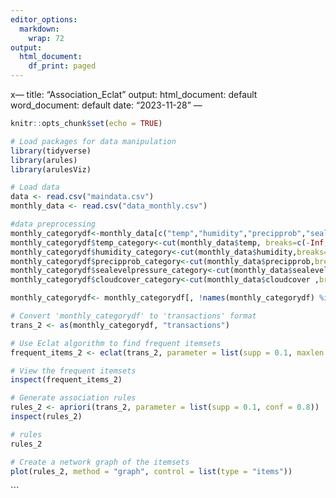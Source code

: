 ```yaml
---
editor_options:
  markdown:
    wrap: 72
output:
  html_document:
    df_print: paged
---
```


x--- title: "Association_Eclat" output: html_document: default word_document: default
date: "2023-11-28" ---

```r
knitr::opts_chunk$set(echo = TRUE)
```

```r
# Load packages for data manipulation
library(tidyverse)
library(arules)
library(arulesViz)

# Load data
data <- read.csv("maindata.csv")
monthly_data <- read.csv("data_monthly.csv")
```


```r
#data preprocessing
monthly_categorydf<-monthly_data[c("temp","humidity","precipprob","sealevelpressure","cloudcover")]
monthly_categorydf$temp_category<-cut(monthly_data$temp, breaks=c(-Inf,15,20,25,30,Inf), labels=c("Cold","Chilly","Mild","Warm","Hot"), include.lowest=TRUE)
monthly_categorydf$humidity_category<-cut(monthly_data$humidity,breaks=c(-Inf,20,30,40,50,Inf),labels=c("very low","low","moderate","high","very high"),include.lowest=TRUE)
monthly_categorydf$precipprob_category<-cut(monthly_data$precipprob,breaks=c(-Inf,15,30,45,60,Inf),labels=c("very low","low","moderate","high","very high"),include.lowest=TRUE)
monthly_categorydf$sealevelpressure_category<-cut(monthly_data$sealevelpressure,breaks=c(-Inf,1005,1010,1015,1020,Inf),labels=c("very low","low","moderate","high","very high"),include.lowest=TRUE)
monthly_categorydf$cloudcover_category<-cut(monthly_data$cloudcover ,breaks=c(-Inf,15,30,45,60,Inf),labels=c("very weak","weak","moderate","strong","very strong"),include.lowest=TRUE)

monthly_categorydf<- monthly_categorydf[, !names(monthly_categorydf) %in% c("temp","humidity","precipprob","sealevelpressure","cloudcover")]

```


```r
# Convert 'monthly_categorydf' to 'transactions' format
trans_2 <- as(monthly_categorydf, "transactions")

# Use Eclat algorithm to find frequent itemsets
frequent_items_2 <- eclat(trans_2, parameter = list(supp = 0.1, maxlen = 5))

# View the frequent itemsets
inspect(frequent_items_2)

# Generate association rules
rules_2 <- apriori(trans_2, parameter = list(supp = 0.1, conf = 0.8))
inspect(rules_2)

# rules
rules_2

# Create a network graph of the itemsets
plot(rules_2, method = "graph", control = list(type = "items"))
```





```

